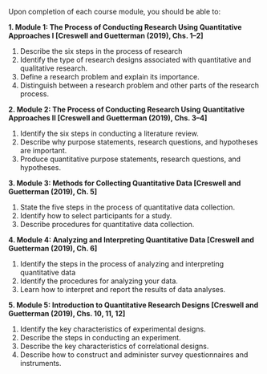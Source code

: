 Upon completion of each course module, you should be able to:

**1. Module 1: The Process of Conducting Research Using Quantitative Approaches I [Creswell and Guetterman (2019), Chs. 1--2]**

  1. Describe the six steps in the process of research
  2. Identify the type of research designs associated with quantitative and qualitative research.
  3. Define a research problem and explain its importance.
  4. Distinguish between a research problem and other parts of the research process.

**2. Module 2: The Process of Conducting Research Using Quantitative Approaches II [Creswell and Guetterman (2019), Chs. 3--4]**

  1. Identify the six steps in conducting a literature review.
  2. Describe why purpose statements, research questions, and hypotheses are important.
  3. Produce quantitative purpose statements, research questions, and hypotheses.

**3. Module 3: Methods for Collecting Quantitative Data [Creswell and Guetterman (2019), Ch. 5]**

  1. State the five steps in the process of quantitative data collection.
  2. Identify how to select participants for a study.
  3. Describe procedures for quantitative data collection.

**4. Module 4: Analyzing and Interpreting Quantitative Data [Creswell and Guetterman (2019), Ch. 6]**

  1. Identify the steps in the process of analyzing and interpreting quantitative data
  2. Identify the procedures for analyzing your data.
  3. Learn how to interpret and report the results of data analyses.

**5. Module 5: Introduction to Quantitative Research Designs [Creswell and Guetterman (2019), Chs. 10, 11, 12]**

  1. Identify the key characteristics of experimental designs.
  2. Describe the steps in conducting an experiment.
  3. Describe the key characteristics of correlational designs.
  4. Describe how to construct and administer survey questionnaires and instruments.